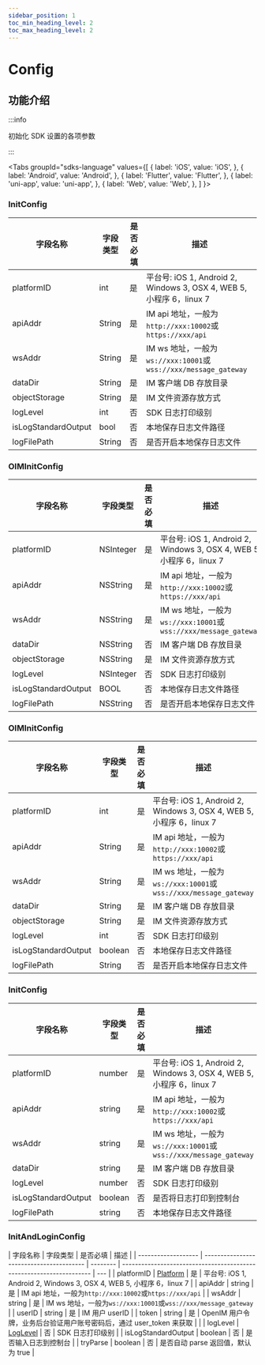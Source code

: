 ```yaml
---
sidebar_position: 1
toc_min_heading_level: 2
toc_max_heading_level: 2
---
```


# Config

## 功能介绍

:::info

初始化 SDK 设置的各项参数

:::

<Tabs
groupId="sdks-language"
values={[
{ label: 'iOS', value: 'iOS', },
{ label: 'Android', value: 'Android', },
{ label: 'Flutter', value: 'Flutter', },
{ label: 'uni-app', value: 'uni-app', },
{ label: 'Web', value: 'Web', },
]
}>

<TabItem value="Flutter">

### InitConfig

| 字段名称            | 字段类型  | 是否必填 | 描述                                                                 |
| ------------------- | --------- | -------- | -------------------------------------------------------------------- |
| platformID          | int | 是       | 平台号: iOS 1, Android 2, Windows 3, OSX 4, WEB 5, 小程序 6，linux 7 |
| apiAddr             | String  | 是       | IM api 地址，一般为`http://xxx:10002`或`https://xxx/api`             |
| wsAddr              | String  | 是       | IM ws 地址，一般为`ws://xxx:10001`或`wss://xxx/message_gateway`      |
| dataDir             | String  | 是       | IM 客户端 DB 存放目录                                                |
| objectStorage       | String  | 是       | IM 文件资源存放方式                                                  |
| logLevel            | int | 否       | SDK 日志打印级别                                                     |
| isLogStandardOutput | bool      | 否       | 本地保存日志文件路径                                                 |
| logFilePath         | String  | 否       | 是否开启本地保存日志文件                                             |

</TabItem>

<TabItem value="iOS">

### OIMInitConfig

| 字段名称            | 字段类型  | 是否必填 | 描述                                                                 |
| ------------------- | --------- | -------- | -------------------------------------------------------------------- |
| platformID          | NSInteger | 是       | 平台号: iOS 1, Android 2, Windows 3, OSX 4, WEB 5, 小程序 6，linux 7 |
| apiAddr             | NSString  | 是       | IM api 地址，一般为`http://xxx:10002`或`https://xxx/api`             |
| wsAddr              | NSString  | 是       | IM ws 地址，一般为`ws://xxx:10001`或`wss://xxx/message_gateway`      |
| dataDir             | NSString  | 否       | IM 客户端 DB 存放目录                                                |
| objectStorage       | NSString  | 是       | IM 文件资源存放方式                                                  |
| logLevel            | NSInteger | 否       | SDK 日志打印级别                                                     |
| isLogStandardOutput | BOOL      | 否       | 本地保存日志文件路径                                                 |
| logFilePath         | NSString  | 否       | 是否开启本地保存日志文件                                             |

</TabItem>

<TabItem value="Android">

### OIMInitConfig

| 字段名称            | 字段类型  | 是否必填 | 描述                                                                 |
| ------------------- | --------- | -------- | -------------------------------------------------------------------- |
| platformID          | int | 是       | 平台号: iOS 1, Android 2, Windows 3, OSX 4, WEB 5, 小程序 6，linux 7 |
| apiAddr             | String  | 是       | IM api 地址，一般为`http://xxx:10002`或`https://xxx/api`             |
| wsAddr              | String  | 是       | IM ws 地址，一般为`ws://xxx:10001`或`wss://xxx/message_gateway`      |
| dataDir             | String  | 是       | IM 客户端 DB 存放目录                                                |
| objectStorage       | String  | 是       | IM 文件资源存放方式                                                  |
| logLevel            | int | 否       | SDK 日志打印级别                                                     |
| isLogStandardOutput | boolean      | 否       | 本地保存日志文件路径                                                 |
| logFilePath         | String  | 否       | 是否开启本地保存日志文件

</TabItem>

<TabItem value="uni-app">

### InitConfig

| 字段名称            | 字段类型 | 是否必填 | 描述                                                                 |
| ------------------- | -------- | -------- | -------------------------------------------------------------------- |
| platformID          | number   | 是       | 平台号: iOS 1, Android 2, Windows 3, OSX 4, WEB 5, 小程序 6，linux 7 |
| apiAddr             | string   | 是       | IM api 地址，一般为`http://xxx:10002`或`https://xxx/api`             |
| wsAddr              | string   | 是       | IM ws 地址，一般为`ws://xxx:10001`或`wss://xxx/message_gateway`      |
| dataDir             | string   | 是       | IM 客户端 DB 存放目录                                                |
| logLevel            | number   | 否       | SDK 日志打印级别                                                     |
| isLogStandardOutput | boolean  | 否       | 是否将日志打印到控制台                                               |
| logFilePath         | string   | 否       | 本地保存日志文件路径                                                 |

</TabItem>

<TabItem value="Web">

### InitAndLoginConfig

| 字段名称            | 字段类型                                 | 是否必填 | 描述                                                                 |
| ------------------- | ---------------------------------------- | -------- | -------------------------------------------------------------------- | --- |
| platformID          | [Platform](/docs/sdks/enum/platform.mdx) | 是       | 平台号: iOS 1, Android 2, Windows 3, OSX 4, WEB 5, 小程序 6，linux 7 |
| apiAddr             | string                                   | 是       | IM api 地址，一般为`http://xxx:10002`或`https://xxx/api`             |
| wsAddr              | string                                   | 是       | IM ws 地址，一般为`ws://xxx:10001`或`wss://xxx/message_gateway`      |
| userID              | string                                   | 是       | IM 用户 userID                                                       |
| token               | string                                   | 是       | OpenIM 用户令牌，业务后台验证用户账号密码后，通过 user_token 来获取  |     |
| logLevel            | [LogLevel](/docs/sdks/enum/logLevel.mdx) | 否       | SDK 日志打印级别                                                     |
| isLogStandardOutput | boolean                                  | 否       | 是否输入日志到控制台                                                 |
| tryParse            | boolean                                  | 否       | 是否自动 parse 返回值，默认为 true                                   |

</TabItem>

</Tabs>
